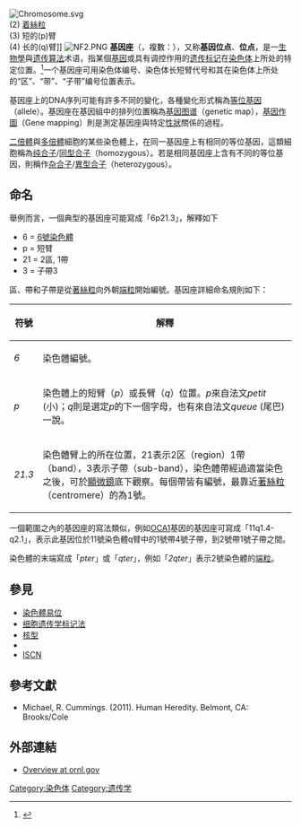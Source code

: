 [[File:Chromosome.svg|thumb]]<br />(2) [[着絲粒|着絲粒]]<br />(3) 短的(p)臂<br />(4) 长的(q)臂]]
[[File:NF2.PNG|thumb]]
'''基因座'''（{{lang-en|locus}}，複數：{{lang|en|loci}}），又称'''基因位点'''、'''位点'''，是一[[生物學|生物學]]與[[遗传算法|遗传算法]]术语，指某個[[基因|基因]]或具有调控作用的[[遗传标记|遗传标记]]在[[染色体|染色体]]上所处的特定位置。<ref>{{cite journal|doi=10.1016/0307-4412(95)90659-2|title=The encyclopedia of molecular biology|journal= Biochemical Education|volume=23|issue=2|pages=1165|year=1995|last1=Wood|first1=E.J.}}</ref>一个基因座可用染色体编号、染色体长短臂代号和其在染色体上所处的“区”、“带”、“子带”编号位置表示。

基因座上的DNA序列可能有許多不同的變化，各種變化形式稱為[[等位基因|等位基因]]（allele）。基因座在基因組中的排列位置稱為[[基因图谱|基因图谱]]（genetic map），[[基因作圖|基因作圖]]（Gene mapping）則是測定基因座與特定[[性狀|性狀]]關係的過程。

[[二倍體|二倍體]]與[[多倍體|多倍體]]細胞的某些染色體上，在同一基因座上有相同的等位基因，這類細胞稱為[[纯合子|纯合子]]/[[同型合子|同型合子]]（homozygous）。若是相同基因座上含有不同的等位基因，則稱作[[異型合子|杂合子]]/[[異型合子|異型合子]]（heterozygous）。

== 命名 ==
舉例而言，一個典型的基因座可能寫成「6p21.3」，解釋如下
* 6 = [[6號染色體|6號染色體]]
* p = 短臂
* 21 = 2區, 1帶
* 3 = 子帶3
區、帶和子帶是從[[著絲粒|著絲粒]]向外朝[[端粒|端粒]]開始編號。基因座詳細命名規則如下：

{| class="wikitable"
! 符號 !! 解釋
|-
| ''6'' || 染色體編號。
|-
| ''p'' || 染色體上的短臂（''p''）或長臂（''q''）位置。''p''來自法文''petit'' (小)；''q''則是選定''p''的下一個字母，也有來自法文''queue'' (尾巴)一說。
|-
| ''21.3'' || 染色體臂上的所在位置，21表示2区（region）1帶（band），3表示子帶（sub-band），染色體帶經過適當染色之後，可於[[顯微鏡|顯微鏡]]底下觀察。每個帶皆有編號，最靠近[[著絲粒|著絲粒]]（centromere）的為1號。
|}

一個範圍之內的基因座的寫法類似，例如[[OCA1|OCA1]]基因的基因座可寫成「11q1.4-q2.1」，表示此基因位於11號染色體q臂中的1號帶4號子帶，到2號帶1號子帶之間。

染色體的末端寫成「''pter''」或「''qter''」，例如「''2qter''」表示2號染色體的[[端粒|端粒]]。

== 參見 ==
* [[染色體易位|染色體易位]]
* [[细胞遗传学标记法|细胞遗传学标记法]]
* [[核型|核型]]
* {{tsl|en|Null allele|无效等位基因}}
* [[ISCN|ISCN]]

==參考文獻==
{{reflist}}
{{refbegin}}
*Michael, R. Cummings. (2011). Human Heredity. Belmont, CA: Brooks/Cole
{{refend}}

== 外部連結 ==
* [http://www.ornl.gov/sci/techresources/Human_Genome/posters/chromosome/omim.shtml#GeneMap Overview at ornl.gov] {{Wayback|url=http://www.ornl.gov/sci/techresources/Human_Genome/posters/chromosome/omim.shtml#GeneMap |date=20111103100820 }}

[[Category:染色体|Category:染色体]]
[[Category:遗传学|Category:遗传学]]